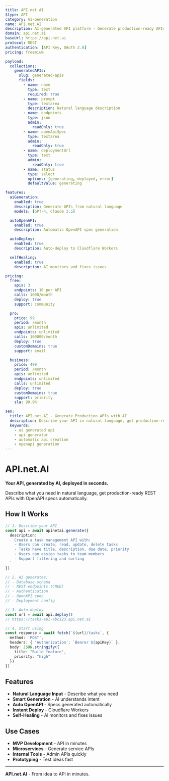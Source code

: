 ```yaml
---
title: API.net.AI
$type: API
category: AI-Generation
name: API.net.AI
description: AI-generated API platform - Generate production-ready APIs from natural language with automatic OpenAPI specs
domain: api.net.ai
baseUrl: https://api.net.ai
protocol: REST
authentication: [API Key, OAuth 2.0]
pricing: freemium

payload:
  collections:
    generatedAPIs:
      slug: generated-apis
      fields:
        - name: name
          type: text
          required: true
        - name: prompt
          type: textarea
          description: Natural language description
        - name: endpoints
          type: json
          admin:
            readOnly: true
        - name: openApiSpec
          type: textarea
          admin:
            readOnly: true
        - name: deploymentUrl
          type: text
          admin:
            readOnly: true
        - name: status
          type: select
          options: [generating, deployed, error]
          defaultValue: generating

features:
  aiGeneration:
    enabled: true
    description: Generate APIs from natural language
    models: [GPT-4, Claude 3.5]

  autoOpenAPI:
    enabled: true
    description: Automatic OpenAPI spec generation

  autoDeploy:
    enabled: true
    description: Auto-deploy to Cloudflare Workers

  selfHealing:
    enabled: true
    description: AI monitors and fixes issues

pricing:
  free:
    apis: 3
    endpoints: 10 per API
    calls: 1000/month
    deploy: true
    support: community

  pro:
    price: 99
    period: /month
    apis: unlimited
    endpoints: unlimited
    calls: 100000/month
    deploy: true
    customDomains: true
    support: email

  business:
    price: 499
    period: /month
    apis: unlimited
    endpoints: unlimited
    calls: unlimited
    deploy: true
    customDomains: true
    support: priority
    sla: 99.9%

seo:
  title: API.net.AI - Generate Production APIs with AI
  description: Describe your API in natural language, get production-ready code with OpenAPI specs. Deploy in seconds.
  keywords:
    - ai generated api
    - api generator
    - automatic api creation
    - openapi generation
---
```


# API.net.AI

**Your API, generated by AI, deployed in seconds.**

Describe what you need in natural language, get production-ready REST APIs with OpenAPI specs automatically.

## How It Works

```typescript
// 1. Describe your API
const api = await apinetai.generate({
  description: `
    Create a task management API with:
    - Users can create, read, update, delete tasks
    - Tasks have title, description, due date, priority
    - Users can assign tasks to team members
    - Support filtering and sorting
  `
})

// 2. AI generates:
// - Database schema
// - REST endpoints (CRUD)
// - Authentication
// - OpenAPI spec
// - Deployment config

// 3. Auto-deploy
const url = await api.deploy()
// https://tasks-api-abc123.api.net.ai

// 4. Start using
const response = await fetch(`${url}/tasks`, {
  method: 'POST',
  headers: { 'Authorization': `Bearer ${apiKey}` },
  body: JSON.stringify({
    title: "Build feature",
    priority: "high"
  })
})
```

## Features

- **Natural Language Input** - Describe what you need
- **Smart Generation** - AI understands intent
- **Auto OpenAPI** - Specs generated automatically
- **Instant Deploy** - Cloudflare Workers
- **Self-Healing** - AI monitors and fixes issues

## Use Cases

- **MVP Development** - API in minutes
- **Microservices** - Generate service APIs
- **Internal Tools** - Admin APIs quickly
- **Prototyping** - Test ideas fast

---

**API.net.AI** - From idea to API in minutes.
